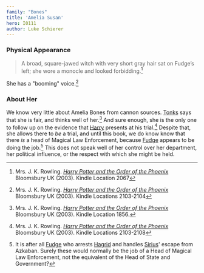 ```yaml
---
family: "Bones"
title: 'Amelia Susan'
hero: I0111
author: Luke Schierer
---
```


<Individual id={frontmatter.id} ></Individual>



### Physical Appearance

> A broad, square-jawed witch with very short gray hair sat on Fudge’s left; she wore a monocle and looked forbidding.[^221213-3] 

She has a "booming" voice.[^221213-5]

### About Her

We know very little about Amelia Bones from cannon sources.  [Tonks][] says
that she is fair, and thinks well of her.[^221213-2]  And sure enough, she is
the only one to follow up on the evidence that [Harry][] presents at his
trial.[^221213-4]  Despite that, she allows there to *be* a trial, and until
this book, we do know know that there *is* a head of Magical Law Enforcement,
because [Fudge][] appears to be doing the job.[^221213-6]  This does not speak
well of her control over her department, her political influence, or the
respect with which she might be held.


[^221213-6]: It is after all [Fudge][] who arrests [Hagrid][] and handles
  [Sirius][]' escape from Azkaban.  Surely these would normally be the job of a
  Head of Magical Law Enforcement, not the equivalent of the Head of State and
  Government?

[Fudge]: <../../fudge/cornelius_oswald>

[Tonks]: <../../tonks/nymphadora>

[Harry]: <../../potter/harry_james>

[Hagrid]: <../../hagrid/rubeus>

[Sirius]: <../../black/sirius_iii>

[^221213-2]: Mrs. J. K. Rowling.
    _[Harry Potter and the Order of the Phoenix](https://www.librarything.com/work/115/book/225886709)_
    Bloomsbury UK (2003). Kindle Location 1856.

[^221213-3]: Mrs. J. K. Rowling.
    _[Harry Potter and the Order of the Phoenix](https://www.librarything.com/work/115/book/225886709)_
    Bloomsbury UK (2003). Kindle Location 2067

[^221213-4]: Mrs. J. K. Rowling.
    _[Harry Potter and the Order of the Phoenix](https://www.librarything.com/work/115/book/225886709)_
    Bloomsbury UK (2003). Kindle Locations 2103-2108

[^221213-5]: Mrs. J. K. Rowling.
    _[Harry Potter and the Order of the Phoenix](https://www.librarything.com/work/115/book/225886709)_
    Bloomsbury UK (2003). Kindle Locations 2103-2104

